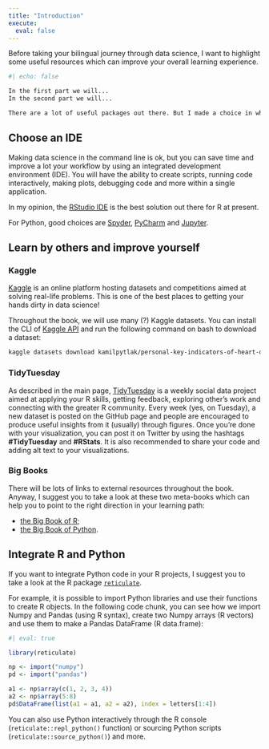 ```yaml
---
title: "Introduction"
execute: 
  eval: false
---
```


Before taking your bilingual journey through data science, I want to highlight some useful resources which can improve your overall learning experience.

```bash
#| echo: false

In the first part we will...
In the second part we will...

There are a lot of useful packages out there. But I made a choice in which to consider. I find the tidyverse to be very well structured, with an easy-to-use and coherent API. For Python my choices are based on what I've found most commonly on the internet.
```

## Choose an IDE

Making data science in the command line is ok, but you can save time and improve a lot your workflow by using an integrated development environment (IDE). You will have the ability to create scripts, running code interactively, making plots, debugging code and more within a single application.

In my opinion, the [RStudio IDE](https://www.rstudio.com/products/rstudio/) is the best solution out there for R at present.

For Python, good choices are [Spyder](https://www.spyder-ide.org/), [PyCharm](https://www.jetbrains.com/pycharm/) and [Jupyter](https://jupyter.org/).


## Learn by others and improve yourself

### Kaggle

[Kaggle](https://www.kaggle.com/) is an online platform hosting datasets and competitions aimed at solving real-life problems. This is one of the best places to getting your hands dirty in data science!

Throughout the book, we will use many (?) Kaggle datasets. You can install the CLI of [Kaggle API](https://www.kaggle.com/docs/api) and run the following command on bash to download a dataset:

```bash
kaggle datasets download kamilpytlak/personal-key-indicators-of-heart-disease ./data --unzip
```

### TidyTuesday

As described in the main page, [TidyTuesday](https://github.com/rfordatascience/tidytuesday) is a weekly social data project aimed at applying your R skills, getting feedback, exploring other's work and connecting with the greater R community.
Every week (yes, on Tuesday), a new dataset is posted on the GitHub page and people are encouraged to produce useful insights from it (usually) through figures. Once you're done with your visualization, you can post it on Twitter by using the hashtags **#TidyTuesday** and **#RStats**. It is also recommended to share your code and adding alt text to your visualizations.

### Big Books

There will be lots of links to external resources throughout the book. Anyway, I suggest you to take a look at these two meta-books which can help you to point to the right direction in your learning path:

- [the Big Book of R](https://www.bigbookofr.com/);
- [the Big Book of Python](https://www.bigbookofpython.com/).

## Integrate R and Python

If you want to integrate Python code in your R projects, I suggest you to take a look at the R package [`reticulate`](https://rstudio.github.io/reticulate/). 

For example, it is possible to import Python libraries and use their functions to create R objects. In the following code chunk, you can see how we import Numpy and Pandas (using R syntax), create two Numpy arrays (R vectors) and use them to make a Pandas DataFrame (R data.frame):

```r
#| eval: true

library(reticulate)

np <- import("numpy")
pd <- import("pandas")

a1 <- np$array(c(1, 2, 3, 4))
a2 <- np$array(5:8)
pd$DataFrame(list(a1 = a1, a2 = a2), index = letters[1:4])
```

You can also use Python interactively through the R console (`reticulate::repl_python()` function) or sourcing Python scripts (`reticulate::source_python()`) and more.
